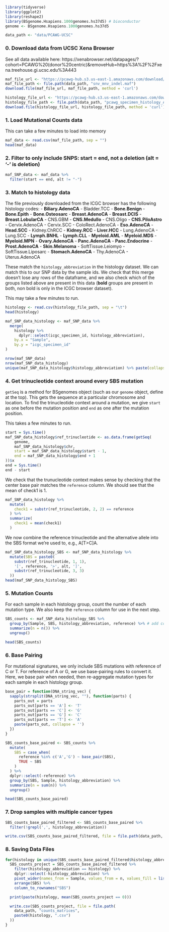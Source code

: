 


```r
library(tidyverse)
library(ggplot2)
library(reshape2)
library(BSgenome.Hsapiens.1000genomes.hs37d5) # bioconductor
genome <- BSgenome.Hsapiens.1000genomes.hs37d5

data_path <- "data/PCAWG-UCSC"
```

### 0. Download data from UCSC Xena Browser

See all data available here: https://xenabrowser.net/datapages/?cohort=PCAWG%20(donor%20centric)&removeHub=https%3A%2F%2Fxena.treehouse.gi.ucsc.edu%3A443

```r
maf_file_url <- "https://pcawg-hub.s3.us-east-1.amazonaws.com/download/October_2016_whitelist_2583.snv_mnv_indel.maf.xena.nonUS"
maf_file_path <- file.path(data_path, "snv_mnv_indel.maf")
download.file(maf_file_url, maf_file_path, method = 'curl')

histology_file_url <- "https://pcawg-hub.s3.us-east-1.amazonaws.com/download/pcawg_specimen_histology_August2016_v9_donor"
histology_file_path <- file.path(data_path, "pcawg_specimen_histology_August2016_v9_donor")
download.file(histology_file_url, histology_file_path, method = 'curl')
```

### 1. Load Mutational Counts data
This can take a few minutes to load into memory
```r
maf_data <- read.csv(maf_file_path, sep = "")
head(maf_data)
```


### 2. Filter to only include SNPS: start = end, not a deletion (alt = '-' is deletion)
```r
maf_SNP_data <- maf_data %>%
  filter(start == end, alt != "-")
```


### 3. Match to histology data

The file previously downloaded from the ICGC browser has the following histology codes:
- **Biliary.AdenoCA**
- Bladder.TCC
- **Bone.Benign**
- **Bone.Epith**
- **Bone.Osteosarc**
- **Breast.AdenoCA**
- **Breast.DCIS**
- **Breast.LobularCA**
- CNS.GBM
- **CNS.Medullo**
- CNS.Oligo
- **CNS.PiloAstro**
- Cervix.AdenoCA
- Cervix.SCC
- ColoRect.AdenoCA
- **Eso.AdenoCA**
- **Head.SCC**
- Kidney.ChRCC
- **Kidney.RCC**
- **Liver.HCC**
- Lung.AdenoCA
- Lung.SCC
- **Lymph.BNHL**
- **Lymph.CLL**
- **Myeloid.AML**
- **Myeloid.MDS**
- **Myeloid.MPN**
- **Ovary.AdenoCA**
- **Panc.AdenoCA**
- **Panc.Endocrine**
- **Prost.AdenoCA**
- **Skin.Melanoma**
- SoftTissue.Leiomyo
- SoftTissue.Liposarc
- **Stomach.AdenoCA**
- Thy.AdenoCA
- Uterus.AdenoCA

These match the `histology_abbreviation` in the histology dataset. We can match this to our SNP data by the sample ids. We check that this merge doesn't lose any rows of the dataframe, and we also check which of the groups listed above are present in this data (**bold** groups are present in both, non bold is only in the ICGC browser dataset).

This may take a few minutes to run.
```r
histology <- read.csv(histology_file_path, sep = "\t")
head(histology)

maf_SNP_data_histology <- maf_SNP_data %>%
  merge(
    histology %>%
      dplyr::select(icgc_specimen_id, histology_abbreviation), 
    by.x = "Sample",
    by.y = "icgc_specimen_id"
)

nrow(maf_SNP_data)
nrow(maf_SNP_data_histology)
unique(maf_SNP_data_histology$histology_abbreviation) %>% paste(collapse = "\n- ") %>% cat()
```

### 4. Get trinucleotide context around every SBS mutation

`getSeq` is a method for BSgenomes object (such as our `genome` object, define at the top). This gets the sequence at a particular chromosome and location. To find the trinucleotide context around a mutation, we give `start` as one before the mutation position and `end` as one after the mutation position.

This takes a few minutes to run.
```r
start = Sys.time()
maf_SNP_data_histology$ref_trinucleotide <- as.data.frame(getSeq(
    genome, 
    maf_SNP_data_histology$chr,
    start = maf_SNP_data_histology$start - 1,
    end = maf_SNP_data_histology$end + 1
))$x
end = Sys.time()
end - start
```

We check that the trunucleotide context makes sense by checking that the center base pair matches the `reference` column. We should see that the mean of check1 is 1.

```r
maf_SNP_data_histology %>%
  mutate(
    check1 = substr(ref_trinucleotide, 2, 2) == reference
  ) %>%
  summarize(
    check1 = mean(check1)
  )
```

We now combine the reference trinucleotide and the alternative allele into the SBS format we're used to, e.g., A[T>C]A.

```r
maf_SNP_data_histology_SBS <- maf_SNP_data_histology %>%
  mutate(SBS = paste0(
    substr(ref_trinucleotide, 1, 1), 
    '[', reference, '>', alt, ']',
    substr(ref_trinucleotide, 3, 3)
  ))
head(maf_SNP_data_histology_SBS)
```

### 5. Mutation Counts

For each sample in each histology group, count the number of each mutation type. We also keep the `reference` column for use in the next step.

```r
SBS_counts <- maf_SNP_data_histology_SBS %>%
  group_by(Sample, SBS, histology_abbreviation, reference) %>% # add coding
  summarize(n = n()) %>%
  ungroup()

head(SBS_counts)
```

### 6. Base Pairing

For mutational signatures, we only include SBS mutations with reference of C or T. For reference of A or G, we use base-pairing rules to convert it. Here, we base pair when needed, then re-aggregate mutation types for each sample in each histology group.

```r
base_pair = function(DNA_string_vec) {
  sapply(strsplit(DNA_string_vec, ""), function(parts) {
    parts_out = parts
    parts_out[parts == 'A'] <- 'T'
    parts_out[parts == 'C'] <- 'G'
    parts_out[parts == 'G'] <- 'C'
    parts_out[parts == 'T'] <- 'A'
    paste(parts_out, collapse = '')
  })
}

SBS_counts_base_paired <- SBS_counts %>%
  mutate(
    SBS = case_when(
      reference %in% c('A','G') ~ base_pair(SBS),
      TRUE ~ SBS
    )
  ) %>%
  dplyr::select(-reference) %>%
  group_by(SBS, Sample, histology_abbreviation) %>%
  summarize(n = sum(n)) %>%
  ungroup()

head(SBS_counts_base_paired)
```

### 7. Drop samples with multiple cancer types

```r
SBS_counts_base_paired_filtered <- SBS_counts_base_paired %>%
  filter(!grepl(',', histology_abbreviation))

write.csv(SBS_counts_base_paired_filtered, file = file.path(data_path, "all_SBS.csv"))
```

### 8. Saving Data Files

```r
for(histology in unique(SBS_counts_base_paired_filtered$histology_abbreviation)) {
  SBS_counts_project = SBS_counts_base_paired_filtered %>%
    filter(histology_abbreviation == histology) %>%
    dplyr::select(-histology_abbreviation) %>%
    pivot_wider(names_from = Sample, values_from = n, values_fill = list(n = 0)) %>%
    arrange(SBS) %>%
    column_to_rownames("SBS")

  print(paste(histology, mean(SBS_counts_project == 0)))

  write.csv(SBS_counts_project, file = file.path(
    data_path, "counts_matrices", 
    paste0(histology, ".csv")
  ))
}
```